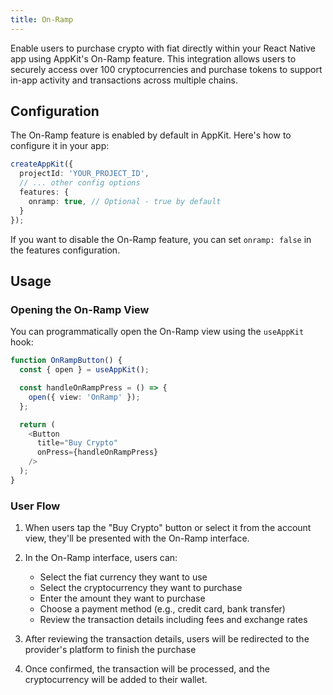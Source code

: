 ```yaml
---
title: On-Ramp
---
```


Enable users to purchase crypto with fiat directly within your React Native app using AppKit's On-Ramp feature. This integration allows users to securely access over 100 cryptocurrencies and purchase tokens to support in-app activity and transactions across multiple chains.

## Configuration

The On-Ramp feature is enabled by default in AppKit. Here's how to configure it in your app:

```typescript {4-6}
createAppKit({
  projectId: 'YOUR_PROJECT_ID',
  // ... other config options
  features: {
    onramp: true, // Optional - true by default
  }
});
```

If you want to disable the On-Ramp feature, you can set `onramp: false` in the features configuration.

## Usage

### Opening the On-Ramp View

You can programmatically open the On-Ramp view using the `useAppKit` hook:

```typescript {2, 5}
function OnRampButton() {
  const { open } = useAppKit();

  const handleOnRampPress = () => {
    open({ view: 'OnRamp' });
  };

  return (
    <Button
      title="Buy Crypto"
      onPress={handleOnRampPress}
    />
  );
}
```

### User Flow

1. When users tap the "Buy Crypto" button or select it from the account view, they'll be presented with the On-Ramp interface.

2. In the On-Ramp interface, users can:
   - Select the fiat currency they want to use
   - Select the cryptocurrency they want to purchase
   - Enter the amount they want to purchase
   - Choose a payment method (e.g., credit card, bank transfer)
   - Review the transaction details including fees and exchange rates

3. After reviewing the transaction details, users will be redirected to the provider's platform to finish the purchase

4. Once confirmed, the transaction will be processed, and the cryptocurrency will be added to their wallet.